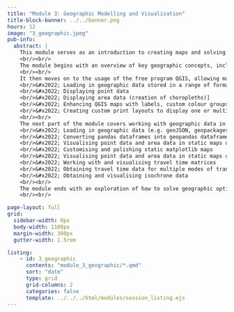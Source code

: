 ```yaml
---
title: "Module 3: Geographic Modelling and Visualisation"
title-block-banner: ../../banner.png
hours: 12
image: "3_geographic.jpeg"
pub-info:
  abstract: |
    This module serves as an introduction to creating maps and solving geographical problems in Python.
    <br/><br/>
    The module begins with an overview of key geographic concepts, including projections, coordinate reference systems, and levels of geographic data in use within the UK.
    <br/><br/>
    It then moves on to the usage of the free program QGIS, allowing maps to be made in a powerful point-and-click tool without making use of code. In QGIS, we cover
    <br/>&#x2022; Loading in geographic data stored in a range of formats, including geoJSON, geopackages, shapefiles, and csv files
    <br/>&#x2022; Displaying point data
    <br/>&#x2022; Displaying area data (creation of choropleths)]
    <br/>&#x2022; Enhancing QGIS maps with labels, custom colour groups, icons, and more
    <br/>&#x2022; Creating custom print layouts to display one or multiple QGIS maps along with titles, text and legends
    <br/><br/>
    The next part of the module covers working with geographic data in Python. 
    <br/>&#x2022; Loading in geographic data (e.g. geoJSON, geopackages, shapefiles) with the geopandas package
    <br/>&#x2022; Converting pandas dataframes into geopandas dataframes
    <br/>&#x2022; Visualising point data and area data in static maps using matplotlib
    <br/>&#x2022; Customising and polishing static matplotlib maps 
    <br/>&#x2022; Visualising point data and area data in static maps using folium
    <br/>&#x2022; Working with and visualising travel time matrices
    <br/>&#x2022; Obtaining travel time data for multiple modes of transport from free APIs using the routingpy package 
    <br/>&#x2022; Obtaining and visualising isochrone data
    <br/><br/>
    The module ends with an exploration of how to solve geographic optimisation problems - placing a number of sites in a way that minimises and objective like average travel time or distance - in Python. The module gives code examples for brute force solutions, but touches on more the more advanced evolutionary and genetic algorithm approaches and the value of multiobjective optimisation. 
    <br/><br/>

page-layout: full
grid:
  sidebar-width: 0px
  body-width: 1100px
  margin-width: 300px
  gutter-width: 1.5rem

listing:
    - id: 3_geographic
      contents: "module_3_geographic/*.qmd"
      sort: "date"
      type: grid
      grid-columns: 2
      categories: false
      template: ../../../html/modules/session_listing.ejs
---
```

